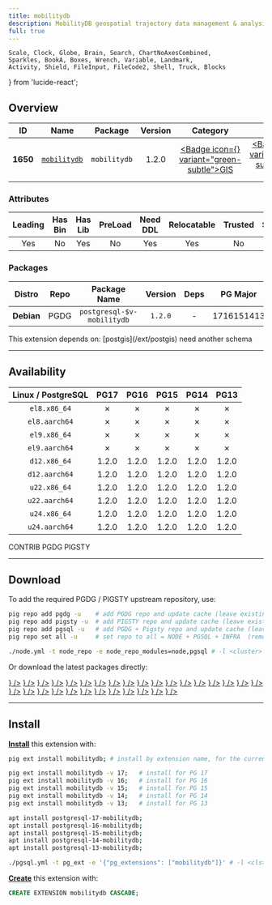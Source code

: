 ```yaml
---
title: mobilitydb
description: MobilityDB geospatial trajectory data management & analysis platform
full: true
---
```


    Scale, Clock, Globe, Brain, Search, ChartNoAxesCombined,
    Sparkles, BookA, Boxes, Wrench, Variable, Landmark,
    Activity, Shield, FileInput, FileCode2, Shell, Truck, Blocks
} from 'lucide-react';

## Overview

| <TooltipIconButton tooltip="Extension unique identifier" side="top">ID</TooltipIconButton> | <TooltipIconButton tooltip="Extension name" side="top">Name</TooltipIconButton> | <TooltipIconButton tooltip="Package name for installation" side="top">Package</TooltipIconButton> | <TooltipIconButton tooltip="Latest available extension version" side="top">Version</TooltipIconButton> | <TooltipIconButton tooltip="Extension category" side="top">Category</TooltipIconButton> | <TooltipIconButton tooltip="Open source license" side="top">License</TooltipIconButton> | <TooltipIconButton tooltip="Programming language" side="top">Lang</TooltipIconButton> |
|:--------:|:--------:|:----------:|:--------------:|:---------------------------------------:|:------------------------------------------------------:|:----:|
| **1650** | [`mobilitydb`](https://github.com/MobilityDB/MobilityDB) | `mobilitydb` | 1.2.0 | <a href="/ext/gis" className="no-underline"><Badge icon={<Globe />} variant="green-subtle">GIS</Badge></a> | <a href="/ext/list/license#gpl-30" className="no-underline"><Badge icon={<Scale />} variant="amber-subtle">GPL-3.0</Badge></a> | <a href="/ext/list/lang#c"><Badge icon={<FileCode2 />} variant="blue-subtle">C</Badge></a> |

### Attributes

| <TooltipIconButton tooltip="The Primary Leading extension in the Package" side="top">Leading</TooltipIconButton> | <TooltipIconButton tooltip="Contains binary utils" side="top">Has Bin</TooltipIconButton> | <TooltipIconButton tooltip="Contains .so shared library files" side="top">Has Lib</TooltipIconButton> | <TooltipIconButton tooltip="Requires preloading via shared_preload_libraries" side="top">PreLoad</TooltipIconButton> | <TooltipIconButton tooltip="Requires CREATE EXTENSION DDL command" side="top">Need DDL</TooltipIconButton> | <TooltipIconButton tooltip="Can be installed in any schema" side="top">Relocatable</TooltipIconButton> | <TooltipIconButton tooltip="Can be created by non-superuser" side="top">Trusted</TooltipIconButton> | <TooltipIconButton tooltip="Schemas used by this extension" side="top">Schemas</TooltipIconButton> |
|:-------:|:-------:|:-------:|:-------:|:--------:|:-----------:|:-------:|:-------:|
| Yes | No | Yes | No | Yes | Yes | No | - |

### Packages

| <TooltipIconButton tooltip="Linux distribution family, EL or Debian" side="top">Distro</TooltipIconButton> | <TooltipIconButton tooltip="Package repository" side="top">Repo</TooltipIconButton> | <TooltipIconButton tooltip="The RPM/DEB Package Name Pattern (replace $v with real pg major)" side="top">Package Name</TooltipIconButton> | <TooltipIconButton tooltip="Latest package version" side="top">Version</TooltipIconButton> | <TooltipIconButton tooltip="RPM/DEB Package dependencies" side="top">Deps</TooltipIconButton> | <TooltipIconButton tooltip="Available in these PostgreSQL Major Versions" side="top">PG Major</TooltipIconButton> |
|:----------:|:--------:|:------------------------:|:-----------:|:------------:|:------------------:|
| **Debian** | <Badge variant="blue-subtle"><span className="font-bold">PGDG</span></Badge> | `postgresql-$v-mobilitydb` | `1.2.0` | - | <Badge variant="green-subtle">17</Badge><Badge variant="green-subtle">16</Badge><Badge variant="green-subtle">15</Badge><Badge variant="green-subtle">14</Badge><Badge variant="green-subtle">13</Badge> |


<Callout title="Dependencies" type="warn">
    This extension depends on: [postgis](/ext/postgis)
</Callout>

<Callout title="Comments" type="info">
    need another schema
</Callout>


------

## Availability

| <TooltipIconButton tooltip="Linux Distro Arch / PostgreSQL Major Version" side="top">Linux / PostgreSQL </TooltipIconButton> | **PG17** | **PG16** | **PG15** | **PG14** | **PG13** |
|:-----:|:-----:|:-----:|:-----:|:-----:|:-----:|
| `el8.x86_64` | <Badge variant="red-subtle">✗</Badge> | <Badge variant="red-subtle">✗</Badge> | <Badge variant="red-subtle">✗</Badge> | <Badge variant="red-subtle">✗</Badge> | <Badge variant="red-subtle">✗</Badge> |
| `el8.aarch64` | <Badge variant="red-subtle">✗</Badge> | <Badge variant="red-subtle">✗</Badge> | <Badge variant="red-subtle">✗</Badge> | <Badge variant="red-subtle">✗</Badge> | <Badge variant="red-subtle">✗</Badge> |
| `el9.x86_64` | <Badge variant="red-subtle">✗</Badge> | <Badge variant="red-subtle">✗</Badge> | <Badge variant="red-subtle">✗</Badge> | <Badge variant="red-subtle">✗</Badge> | <Badge variant="red-subtle">✗</Badge> |
| `el9.aarch64` | <Badge variant="red-subtle">✗</Badge> | <Badge variant="red-subtle">✗</Badge> | <Badge variant="red-subtle">✗</Badge> | <Badge variant="red-subtle">✗</Badge> | <Badge variant="red-subtle">✗</Badge> |
| `d12.x86_64` | <Badge variant="blue-subtle">1.2.0</Badge> | <Badge variant="blue-subtle">1.2.0</Badge> | <Badge variant="blue-subtle">1.2.0</Badge> | <Badge variant="blue-subtle">1.2.0</Badge> | <Badge variant="blue-subtle">1.2.0</Badge> |
| `d12.aarch64` | <Badge variant="blue-subtle">1.2.0</Badge> | <Badge variant="blue-subtle">1.2.0</Badge> | <Badge variant="blue-subtle">1.2.0</Badge> | <Badge variant="blue-subtle">1.2.0</Badge> | <Badge variant="blue-subtle">1.2.0</Badge> |
| `u22.x86_64` | <Badge variant="blue-subtle">1.2.0</Badge> | <Badge variant="blue-subtle">1.2.0</Badge> | <Badge variant="blue-subtle">1.2.0</Badge> | <Badge variant="blue-subtle">1.2.0</Badge> | <Badge variant="blue-subtle">1.2.0</Badge> |
| `u22.aarch64` | <Badge variant="blue-subtle">1.2.0</Badge> | <Badge variant="blue-subtle">1.2.0</Badge> | <Badge variant="blue-subtle">1.2.0</Badge> | <Badge variant="blue-subtle">1.2.0</Badge> | <Badge variant="blue-subtle">1.2.0</Badge> |
| `u24.x86_64` | <Badge variant="blue-subtle">1.2.0</Badge> | <Badge variant="blue-subtle">1.2.0</Badge> | <Badge variant="blue-subtle">1.2.0</Badge> | <Badge variant="blue-subtle">1.2.0</Badge> | <Badge variant="blue-subtle">1.2.0</Badge> |
| `u24.aarch64` | <Badge variant="blue-subtle">1.2.0</Badge> | <Badge variant="blue-subtle">1.2.0</Badge> | <Badge variant="blue-subtle">1.2.0</Badge> | <Badge variant="blue-subtle">1.2.0</Badge> | <Badge variant="blue-subtle">1.2.0</Badge> |

<Badge variant="green-subtle"><span className="font-black">CONTRIB</span></Badge> <Badge variant="blue-subtle"><span className="font-black">PGDG</span></Badge> <Badge variant="amber-subtle"><span className="font-black">PIGSTY</span></Badge>

------

## Download

To add the required PGDG / PIGSTY upstream repository, use:

```bash tab="pig"
pig repo add pgdg -u    # add PGDG repo and update cache (leave existing repos)
pig repo add pigsty -u  # add PIGSTY repo and update cache (leave existing repos)
pig repo add pgsql -u   # add PGDG + Pigsty repo and update cache (leave existing repos)
pig repo set all -u     # set repo to all = NODE + PGSQL + INFRA  (remove existing repos)
```
```bash tab="pigsty"
./node.yml -t node_repo -e node_repo_modules=node,pgsql # -l <cluster>
```

Or download the latest packages directly:

<Files>
    <Folder name="el8.x86_64">
    </Folder>
    <Folder name="el8.aarch64">
    </Folder>
    <Folder name="el9.x86_64">
    </Folder>
    <Folder name="el9.aarch64">
    </Folder>
    <Folder name="d12.x86_64">
        <a href="https://apt.postgresql.org/pub/repos/apt/pool/main/m/mobilitydb/postgresql-17-mobilitydb_1.2.0-2.pgdg120+1_arm64.deb"><File name="postgresql-17-mobilitydb_1.2.0-2.pgdg120+1_arm64.deb" icon={<Box className="text-emerald-500" />} /></a>
        <a href="https://apt.postgresql.org/pub/repos/apt/pool/main/m/mobilitydb/postgresql-16-mobilitydb_1.2.0-2.pgdg120+1_arm64.deb"><File name="postgresql-16-mobilitydb_1.2.0-2.pgdg120+1_arm64.deb" icon={<Box className="text-emerald-500" />} /></a>
        <a href="https://apt.postgresql.org/pub/repos/apt/pool/main/m/mobilitydb/postgresql-15-mobilitydb_1.2.0-2.pgdg120+1_arm64.deb"><File name="postgresql-15-mobilitydb_1.2.0-2.pgdg120+1_arm64.deb" icon={<Box className="text-emerald-500" />} /></a>
        <a href="https://apt.postgresql.org/pub/repos/apt/pool/main/m/mobilitydb/postgresql-14-mobilitydb_1.2.0-2.pgdg120+1_arm64.deb"><File name="postgresql-14-mobilitydb_1.2.0-2.pgdg120+1_arm64.deb" icon={<Box className="text-emerald-500" />} /></a>
        <a href="https://apt.postgresql.org/pub/repos/apt/pool/main/m/mobilitydb/postgresql-13-mobilitydb_1.2.0-2.pgdg120+1_arm64.deb"><File name="postgresql-13-mobilitydb_1.2.0-2.pgdg120+1_arm64.deb" icon={<Box className="text-emerald-500" />} /></a>
    </Folder>
    <Folder name="d12.aarch64">
        <a href="https://apt.postgresql.org/pub/repos/apt/pool/main/m/mobilitydb/postgresql-17-mobilitydb_1.2.0-2.pgdg120+1_amd64.deb"><File name="postgresql-17-mobilitydb_1.2.0-2.pgdg120+1_amd64.deb" icon={<Box className="text-orange-500" />} /></a>
        <a href="https://apt.postgresql.org/pub/repos/apt/pool/main/m/mobilitydb/postgresql-16-mobilitydb_1.2.0-2.pgdg120+1_amd64.deb"><File name="postgresql-16-mobilitydb_1.2.0-2.pgdg120+1_amd64.deb" icon={<Box className="text-orange-500" />} /></a>
        <a href="https://apt.postgresql.org/pub/repos/apt/pool/main/m/mobilitydb/postgresql-15-mobilitydb_1.2.0-2.pgdg120+1_amd64.deb"><File name="postgresql-15-mobilitydb_1.2.0-2.pgdg120+1_amd64.deb" icon={<Box className="text-orange-500" />} /></a>
        <a href="https://apt.postgresql.org/pub/repos/apt/pool/main/m/mobilitydb/postgresql-14-mobilitydb_1.2.0-2.pgdg120+1_amd64.deb"><File name="postgresql-14-mobilitydb_1.2.0-2.pgdg120+1_amd64.deb" icon={<Box className="text-orange-500" />} /></a>
        <a href="https://apt.postgresql.org/pub/repos/apt/pool/main/m/mobilitydb/postgresql-13-mobilitydb_1.2.0-2.pgdg120+1_amd64.deb"><File name="postgresql-13-mobilitydb_1.2.0-2.pgdg120+1_amd64.deb" icon={<Box className="text-orange-500" />} /></a>
    </Folder>
    <Folder name="u22.x86_64">
        <a href="https://apt.postgresql.org/pub/repos/apt/pool/main/m/mobilitydb/postgresql-17-mobilitydb_1.2.0-2.pgdg22.04+1_amd64.deb"><File name="postgresql-17-mobilitydb_1.2.0-2.pgdg22.04+1_amd64.deb" icon={<Box className="text-emerald-500" />} /></a>
        <a href="https://apt.postgresql.org/pub/repos/apt/pool/main/m/mobilitydb/postgresql-16-mobilitydb_1.2.0-2.pgdg22.04+1_amd64.deb"><File name="postgresql-16-mobilitydb_1.2.0-2.pgdg22.04+1_amd64.deb" icon={<Box className="text-emerald-500" />} /></a>
        <a href="https://apt.postgresql.org/pub/repos/apt/pool/main/m/mobilitydb/postgresql-15-mobilitydb_1.2.0-2.pgdg22.04+1_amd64.deb"><File name="postgresql-15-mobilitydb_1.2.0-2.pgdg22.04+1_amd64.deb" icon={<Box className="text-emerald-500" />} /></a>
        <a href="https://apt.postgresql.org/pub/repos/apt/pool/main/m/mobilitydb/postgresql-14-mobilitydb_1.2.0-2.pgdg22.04+1_amd64.deb"><File name="postgresql-14-mobilitydb_1.2.0-2.pgdg22.04+1_amd64.deb" icon={<Box className="text-emerald-500" />} /></a>
        <a href="https://apt.postgresql.org/pub/repos/apt/pool/main/m/mobilitydb/postgresql-13-mobilitydb_1.2.0-2.pgdg22.04+1_amd64.deb"><File name="postgresql-13-mobilitydb_1.2.0-2.pgdg22.04+1_amd64.deb" icon={<Box className="text-emerald-500" />} /></a>
    </Folder>
    <Folder name="u22.aarch64">
        <a href="https://apt.postgresql.org/pub/repos/apt/pool/main/m/mobilitydb/postgresql-17-mobilitydb_1.2.0-2.pgdg22.04+1_arm64.deb"><File name="postgresql-17-mobilitydb_1.2.0-2.pgdg22.04+1_arm64.deb" icon={<Box className="text-orange-500" />} /></a>
        <a href="https://apt.postgresql.org/pub/repos/apt/pool/main/m/mobilitydb/postgresql-16-mobilitydb_1.2.0-2.pgdg22.04+1_arm64.deb"><File name="postgresql-16-mobilitydb_1.2.0-2.pgdg22.04+1_arm64.deb" icon={<Box className="text-orange-500" />} /></a>
        <a href="https://apt.postgresql.org/pub/repos/apt/pool/main/m/mobilitydb/postgresql-15-mobilitydb_1.2.0-2.pgdg22.04+1_arm64.deb"><File name="postgresql-15-mobilitydb_1.2.0-2.pgdg22.04+1_arm64.deb" icon={<Box className="text-orange-500" />} /></a>
        <a href="https://apt.postgresql.org/pub/repos/apt/pool/main/m/mobilitydb/postgresql-14-mobilitydb_1.2.0-2.pgdg22.04+1_arm64.deb"><File name="postgresql-14-mobilitydb_1.2.0-2.pgdg22.04+1_arm64.deb" icon={<Box className="text-orange-500" />} /></a>
        <a href="https://apt.postgresql.org/pub/repos/apt/pool/main/m/mobilitydb/postgresql-13-mobilitydb_1.2.0-2.pgdg22.04+1_arm64.deb"><File name="postgresql-13-mobilitydb_1.2.0-2.pgdg22.04+1_arm64.deb" icon={<Box className="text-orange-500" />} /></a>
    </Folder>
    <Folder name="u24.x86_64">
        <a href="https://apt.postgresql.org/pub/repos/apt/pool/main/m/mobilitydb/postgresql-17-mobilitydb_1.2.0-2.pgdg24.04+1_amd64.deb"><File name="postgresql-17-mobilitydb_1.2.0-2.pgdg24.04+1_amd64.deb" icon={<Box className="text-emerald-500" />} /></a>
        <a href="https://apt.postgresql.org/pub/repos/apt/pool/main/m/mobilitydb/postgresql-16-mobilitydb_1.2.0-2.pgdg24.04+1_amd64.deb"><File name="postgresql-16-mobilitydb_1.2.0-2.pgdg24.04+1_amd64.deb" icon={<Box className="text-emerald-500" />} /></a>
        <a href="https://apt.postgresql.org/pub/repos/apt/pool/main/m/mobilitydb/postgresql-15-mobilitydb_1.2.0-2.pgdg24.04+1_amd64.deb"><File name="postgresql-15-mobilitydb_1.2.0-2.pgdg24.04+1_amd64.deb" icon={<Box className="text-emerald-500" />} /></a>
        <a href="https://apt.postgresql.org/pub/repos/apt/pool/main/m/mobilitydb/postgresql-14-mobilitydb_1.2.0-2.pgdg24.04+1_amd64.deb"><File name="postgresql-14-mobilitydb_1.2.0-2.pgdg24.04+1_amd64.deb" icon={<Box className="text-emerald-500" />} /></a>
        <a href="https://apt.postgresql.org/pub/repos/apt/pool/main/m/mobilitydb/postgresql-13-mobilitydb_1.2.0-2.pgdg24.04+1_amd64.deb"><File name="postgresql-13-mobilitydb_1.2.0-2.pgdg24.04+1_amd64.deb" icon={<Box className="text-emerald-500" />} /></a>
    </Folder>
    <Folder name="u24.aarch64">
        <a href="https://apt.postgresql.org/pub/repos/apt/pool/main/m/mobilitydb/postgresql-17-mobilitydb_1.2.0-2.pgdg24.04+1_arm64.deb"><File name="postgresql-17-mobilitydb_1.2.0-2.pgdg24.04+1_arm64.deb" icon={<Box className="text-orange-500" />} /></a>
        <a href="https://apt.postgresql.org/pub/repos/apt/pool/main/m/mobilitydb/postgresql-16-mobilitydb_1.2.0-2.pgdg24.04+1_arm64.deb"><File name="postgresql-16-mobilitydb_1.2.0-2.pgdg24.04+1_arm64.deb" icon={<Box className="text-orange-500" />} /></a>
        <a href="https://apt.postgresql.org/pub/repos/apt/pool/main/m/mobilitydb/postgresql-15-mobilitydb_1.2.0-2.pgdg24.04+1_arm64.deb"><File name="postgresql-15-mobilitydb_1.2.0-2.pgdg24.04+1_arm64.deb" icon={<Box className="text-orange-500" />} /></a>
        <a href="https://apt.postgresql.org/pub/repos/apt/pool/main/m/mobilitydb/postgresql-14-mobilitydb_1.2.0-2.pgdg24.04+1_arm64.deb"><File name="postgresql-14-mobilitydb_1.2.0-2.pgdg24.04+1_arm64.deb" icon={<Box className="text-orange-500" />} /></a>
        <a href="https://apt.postgresql.org/pub/repos/apt/pool/main/m/mobilitydb/postgresql-13-mobilitydb_1.2.0-2.pgdg24.04+1_arm64.deb"><File name="postgresql-13-mobilitydb_1.2.0-2.pgdg24.04+1_arm64.deb" icon={<Box className="text-orange-500" />} /></a>
    </Folder>
</Files>

------

## Install

[**Install**](/docs/pgsql/ext/install) this extension with:

```bash tab="pig"
pig ext install mobilitydb; # install by extension name, for the current active PG version

pig ext install mobilitydb -v 17;   # install for PG 17
pig ext install mobilitydb -v 16;   # install for PG 16
pig ext install mobilitydb -v 15;   # install for PG 15
pig ext install mobilitydb -v 14;   # install for PG 14
pig ext install mobilitydb -v 13;   # install for PG 13
```
```bash tab="apt" 
apt install postgresql-17-mobilitydb;
apt install postgresql-16-mobilitydb;
apt install postgresql-15-mobilitydb;
apt install postgresql-14-mobilitydb;
apt install postgresql-13-mobilitydb;
```
```bash tab="ansible"
./pgsql.yml -t pg_ext -e '{"pg_extensions": ["mobilitydb"]}' # -l <cls>
```

[**Create**](/docs/pgsql/ext/create) this extension with:

```sql
CREATE EXTENSION mobilitydb CASCADE;
```


